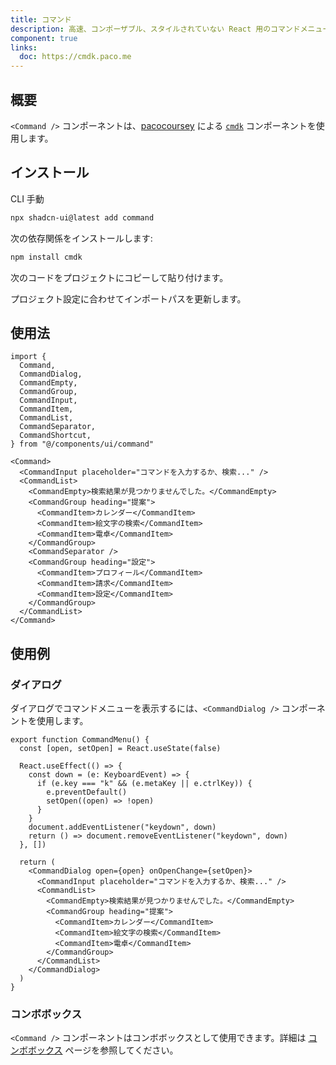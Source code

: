 ```yaml
---
title: コマンド
description: 高速、コンポーザブル、スタイルされていない React 用のコマンドメニュー
component: true
links:
  doc: https://cmdk.paco.me
---
```


<ComponentPreview
  name="command-demo"
  align="start"
  className="[&_.preview>div]:max-w-[450px]"
  description="コマンドメニュー"
/>

## 概要

`<Command />` コンポーネントは、[pacocoursey](https://twitter.com/pacocoursey) による [`cmdk`](https://cmdk.paco.me) コンポーネントを使用します。

## インストール

<Tabs defaultValue="cli">

<TabsList>
  <TabsTrigger value="cli">CLI</TabsTrigger>
  <TabsTrigger value="manual">手動</TabsTrigger>
</TabsList>
<TabsContent value="cli">

```bash
npx shadcn-ui@latest add command
```

</TabsContent>

<TabsContent value="manual">

<Steps>

<Step>次の依存関係をインストールします:</Step>

```bash
npm install cmdk
```

<Step>次のコードをプロジェクトにコピーして貼り付けます。</Step>

<ComponentSource name="command" />

<Step>プロジェクト設定に合わせてインポートパスを更新します。</Step>

</Steps>

</TabsContent>

</Tabs>

## 使用法

```tsx
import {
  Command,
  CommandDialog,
  CommandEmpty,
  CommandGroup,
  CommandInput,
  CommandItem,
  CommandList,
  CommandSeparator,
  CommandShortcut,
} from "@/components/ui/command"
```

```tsx
<Command>
  <CommandInput placeholder="コマンドを入力するか、検索..." />
  <CommandList>
    <CommandEmpty>検索結果が見つかりませんでした。</CommandEmpty>
    <CommandGroup heading="提案">
      <CommandItem>カレンダー</CommandItem>
      <CommandItem>絵文字の検索</CommandItem>
      <CommandItem>電卓</CommandItem>
    </CommandGroup>
    <CommandSeparator />
    <CommandGroup heading="設定">
      <CommandItem>プロフィール</CommandItem>
      <CommandItem>請求</CommandItem>
      <CommandItem>設定</CommandItem>
    </CommandGroup>
  </CommandList>
</Command>
```

## 使用例

### ダイアログ

<ComponentPreview name="command-dialog" />

ダイアログでコマンドメニューを表示するには、`<CommandDialog />` コンポーネントを使用します。

```tsx
export function CommandMenu() {
  const [open, setOpen] = React.useState(false)

  React.useEffect(() => {
    const down = (e: KeyboardEvent) => {
      if (e.key === "k" && (e.metaKey || e.ctrlKey)) {
        e.preventDefault()
        setOpen((open) => !open)
      }
    }
    document.addEventListener("keydown", down)
    return () => document.removeEventListener("keydown", down)
  }, [])

  return (
    <CommandDialog open={open} onOpenChange={setOpen}>
      <CommandInput placeholder="コマンドを入力するか、検索..." />
      <CommandList>
        <CommandEmpty>検索結果が見つかりませんでした。</CommandEmpty>
        <CommandGroup heading="提案">
          <CommandItem>カレンダー</CommandItem>
          <CommandItem>絵文字の検索</CommandItem>
          <CommandItem>電卓</CommandItem>
        </CommandGroup>
      </CommandList>
    </CommandDialog>
  )
}
```

### コンボボックス

`<Command />` コンポーネントはコンボボックスとして使用できます。詳細は [コンボボックス](/docs/components/combobox) ページを参照してください。